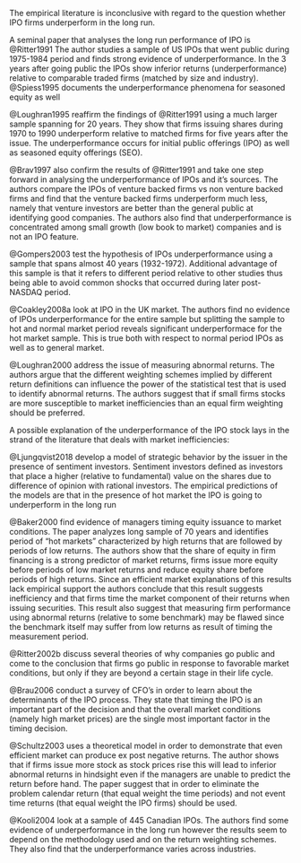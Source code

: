 


The empirical literature is inconclusive with regard to the question whether IPO
firms underperform in the long run.

A seminal paper that analyses the long run performance of IPO is @Ritter1991
The author studies a sample of US IPOs that went public during 1975-1984 period and finds strong evidence of underperformance. In the 3 years after going public the IPOs show inferior returns (underperformance) relative to comparable traded firms (matched by size and industry). @Spiess1995 documents the underperformance phenomena for seasoned equity as well

@Loughran1995 reaffirm the findings of @Ritter1991 using a much larger sample spanning for 20 years. They show that firms issuing shares during 1970 to 1990 underperform relative to matched firms for five years after the issue. The underperformance occurs for initial public offerings (IPO) as well as seasoned equity offerings (SEO).

@Brav1997 also confirm the results of @Ritter1991 and take one step forward in analysing the underperformance of IPOs and it's sources. The authors compare the IPOs of venture backed firms vs non venture backed firms and find that the venture backed firms underperform much less, namely that venture investors are better than the general public at identifying good companies. The authors also find that underperformance is concentrated among small growth (low book to market) companies and is not an IPO feature.

@Gompers2003 test the hypothesis of IPOs underperformance using a sample that spans almost 40 years (1932-1972). Additional advantage of this sample is that
it refers to different period relative to other studies thus being able to avoid
common shocks that occurred during later post-NASDAQ period.


@Coakley2008a look at IPO in the UK market. The authors find no evidence of IPOs underperformance for the entire sample but splitting the sample to hot and normal market period reveals significant underperformace for the hot market sample. This is true both with respect to normal period IPOs as well as to general market.

@Loughran2000 address the issue of measuring abnormal returns. The authors argue that the different weighting schemes implied by different return definitions can influence the power of the statistical test that is used to identify abnormal returns. The authors suggest that if small firms stocks are more susceptible to market inefficiencies than an equal firm weighting should be preferred.


\subsection{Market inefficiencies}

A possible explanation of the underperformance of the IPO stock lays in the strand of the literature that deals with market inefficiencies:

@Ljungqvist2018 develop a model of strategic behavior by the issuer in the presence of sentiment investors. Sentiment investors defined as investors that place a higher (relative to fundamental) value on the shares due to difference of opinion with rational investors. The empirical predictions of the models are that in the presence of hot market the IPO is going to underperform in the long run

@Baker2000 find evidence of managers timing equity issuance to market conditions.
The paper analyzes long sample of 70 years and identifies period of "hot markets" characterized by high returns that are followed by periods of low returns. The authors show that the share of equity in firm financing is a strong predictor of market returns, firms issue more equity before periods of low market returns and reduce equity share before periods of high returns. Since an efficient market explanations of this results lack empirical support the authors conclude that this result suggests inefficiency and that firms time the market component of their returns when issuing securities. This result also suggest that measuring firm performance using abnormal returns (relative to some benchmark) may be flawed since the benchmark itself may suffer from low returns as result of timing the measurement period.

@Ritter2002b discuss several theories of why companies go public and come to the conclusion that firms go public in response to favorable market conditions, but only if they are beyond a certain stage in their life cycle.

@Brau2006 conduct a survey of CFO's in order to learn about the determinants of the IPO process. They state that timing the IPO is an important part of the decision and that the overall market conditions (namely high market prices) are the single most important factor in the timing decision.

\subsection {Returns estimation}

@Schultz2003 uses a theoretical model in order to demonstrate that even efficient market can produce ex post negative returns. The author shows that if firms issue more stock as stock prices rise this will lead to inferior abnormal returns in hindsight even if the managers are unable to predict the return before hand. The paper suggest that in order to eliminate the problem calendar return (that equal weight the time periods) and not event time returns (that equal weight the IPO firms) should be used.

\subsection{International evidence}
@Kooli2004 look at a sample of 445 Canadian IPOs. The authors find some evidence of underperformance in the long run however the results seem to depend on the methodology used and on the return weighting schemes. They also find that the underperformance varies across industries.

